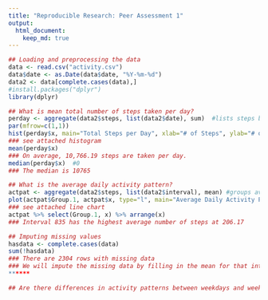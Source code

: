 ```yaml
---
title: "Reproducible Research: Peer Assessment 1"
output: 
  html_document:
    keep_md: true
---
```

```r

## Loading and preprocessing the data
data <- read.csv("activity.csv")
data$date <- as.Date(data$date, "%Y-%m-%d")
data2 <- data[complete.cases(data),]
#install.packages("dplyr")
library(dplyr)

## What is mean total number of steps taken per day?
perday <- aggregate(data2$steps, list(data2$date), sum)  #lists steps by day
par(mfrow=c(1,1))
hist(perday$x, main="Total Steps per Day", xlab="# of Steps", ylab="# of days")
### see attached histogram
mean(perday$x)  
### On average, 10,766.19 steps are taken per day.
median(perday$x)  #0
### The median is 10765

## What is the average daily activity pattern?
actpat <- aggregate(data2$steps, list(data2$interval), mean) #groups average steps by interval
plot(actpat$Group.1, actpat$x, type="l", main="Average Daily Activity Pattern", xlab = "Interval", ylab="Avg # of Steps")
### see attached line chart
actpat %>% select(Group.1, x) %>% arrange(x)
### Interval 835 has the highest average number of steps at 206.17

## Imputing missing values
hasdata <- complete.cases(data)
sum(!hasdata)
### There are 2304 rows with missing data
### We will impute the missing data by filling in the mean for that interval. This is backwards looking, but for the sake of the exercise, for each missing data, we will replace the data with the average calculated in the average daily activity pattern.
******

## Are there differences in activity patterns between weekdays and weekends?


```
